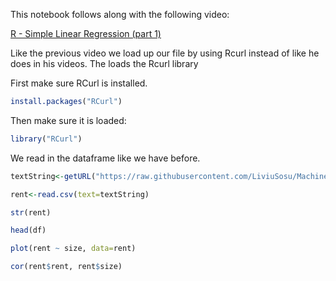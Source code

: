 This notebook follows along with the following video:   

[R - Simple Linear Regression (part 1) ](https://www.youtube.com/watch?v=wnIlld_8lSg&list=PLjPbBibKHH18I0mDb_H4uP3egypHIsvMn&index=14)

Like the previous video
we load up our file by using Rcurl instead of like he does in his videos. The loads the Rcurl library

First make sure RCurl is installed.

```r
install.packages("RCurl")
```

Then make sure it is loaded:

```r
library("RCurl")
```

We read in the dataframe like we have before. 

```r
textString<-getURL("https://raw.githubusercontent.com/LiviuSosu/Machine-Learning/f647ce8db0ecd9e41240b2cbeee90425c80c0e65/R/Simple%20Linear%20Regression%20Datasets/rent.csv")

rent<-read.csv(text=textString)
```

```r
str(rent)
```

```r
head(df)
```

```r
plot(rent ~ size, data=rent)
```

```r
cor(rent$rent, rent$size)
```
